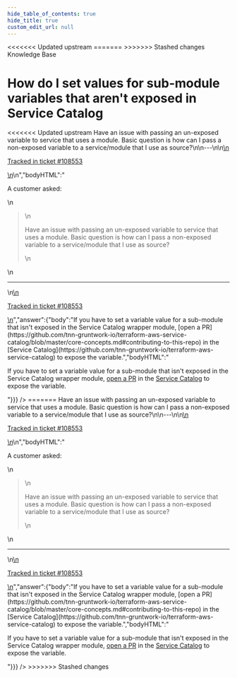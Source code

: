 ```yaml
---
hide_table_of_contents: true
hide_title: true
custom_edit_url: null
---
```



<head>
<<<<<<< Updated upstream
  <link rel="canonical" href="https://github.com/tnn-gruntwork-io/knowledge-base/discussions/406" />
=======
  <link rel="canonical" href="https://github.com/tnn-gruntwork-io/knowledge-base/discussions/406" />
>>>>>>> Stashed changes
</head>

<CenterLayout>
<span className="searchCategory">Knowledge Base</span>
<h1>How do I set values for sub-module variables that aren&apos;t exposed in Service Catalog</h1>
<<<<<<< Updated upstream
<GitHub discussion={{"id":"D_kwDOF8slf84APd1V","number":406,"author":{"login":"autero1"},"title":"How do I set values for sub-module variables that aren't exposed in Service Catalog","body":"\nA customer asked:\r\n\r\n> Have an issue with passing an un-exposed variable to service that uses a module. Basic question is how can I pass a non-exposed variable to a service/module that I use as source?\n\n---\n\n<ins datetime=\"2022-05-05T14:53:30Z\">\n  <p><a href=\"https://support.gruntwork.io/hc/requests/108553\">Tracked in ticket #108553</a></p>\n</ins>\n","bodyHTML":"<p dir=\"auto\">A customer asked:</p>\n<blockquote>\n<p dir=\"auto\">Have an issue with passing an un-exposed variable to service that uses a module. Basic question is how can I pass a non-exposed variable to a service/module that I use as source?</p>\n</blockquote>\n<hr>\n<ins datetime=\"2022-05-05T14:53:30Z\">\n  <p dir=\"auto\"><a href=\"https://support.gruntwork.io/hc/requests/108553\" rel=\"nofollow\">Tracked in ticket #108553</a></p>\n</ins>","answer":{"body":"If you have to set a variable value for a sub-module that isn't exposed in the Service Catalog wrapper module, [open a PR](https://github.com/tnn-gruntwork-io/terraform-aws-service-catalog/blob/master/core-concepts.md#contributing-to-this-repo) in the [Service Catalog](https://github.com/tnn-gruntwork-io/terraform-aws-service-catalog) to expose the variable.","bodyHTML":"<p dir=\"auto\">If you have to set a variable value for a sub-module that isn't exposed in the Service Catalog wrapper module, <a href=\"https://github.com/tnn-gruntwork-io/terraform-aws-service-catalog/blob/master/core-concepts.md#contributing-to-this-repo\">open a PR</a> in the <a href=\"https://github.com/tnn-gruntwork-io/terraform-aws-service-catalog\">Service Catalog</a> to expose the variable.</p>"}}} />
=======
<GitHub discussion={{"id":"D_kwDOF8slf84APd1V","number":406,"author":{"login":"autero1"},"title":"How do I set values for sub-module variables that aren't exposed in Service Catalog","body":"\nA customer asked:\r\n\r\n> Have an issue with passing an un-exposed variable to service that uses a module. Basic question is how can I pass a non-exposed variable to a service/module that I use as source?\n\n---\n\n<ins datetime=\"2022-05-05T14:53:30Z\">\n  <p><a href=\"https://support.gruntwork.io/hc/requests/108553\">Tracked in ticket #108553</a></p>\n</ins>\n","bodyHTML":"<p dir=\"auto\">A customer asked:</p>\n<blockquote>\n<p dir=\"auto\">Have an issue with passing an un-exposed variable to service that uses a module. Basic question is how can I pass a non-exposed variable to a service/module that I use as source?</p>\n</blockquote>\n<hr>\n<ins datetime=\"2022-05-05T14:53:30Z\">\n  <p dir=\"auto\"><a href=\"https://support.gruntwork.io/hc/requests/108553\" rel=\"nofollow\">Tracked in ticket #108553</a></p>\n</ins>","answer":{"body":"If you have to set a variable value for a sub-module that isn't exposed in the Service Catalog wrapper module, [open a PR](https://github.com/tnn-gruntwork-io/terraform-aws-service-catalog/blob/master/core-concepts.md#contributing-to-this-repo) in the [Service Catalog](https://github.com/tnn-gruntwork-io/terraform-aws-service-catalog) to expose the variable.","bodyHTML":"<p dir=\"auto\">If you have to set a variable value for a sub-module that isn't exposed in the Service Catalog wrapper module, <a href=\"https://github.com/tnn-gruntwork-io/terraform-aws-service-catalog/blob/master/core-concepts.md#contributing-to-this-repo\">open a PR</a> in the <a href=\"https://github.com/tnn-gruntwork-io/terraform-aws-service-catalog\">Service Catalog</a> to expose the variable.</p>"}}} />
>>>>>>> Stashed changes

</CenterLayout>
  

<!-- ##DOCS-SOURCER-START
{
  "sourcePlugin": "github-discussions",
  "hash": "7211c4a8dc501dee459f0ba63db6d0fc"
}
##DOCS-SOURCER-END -->
